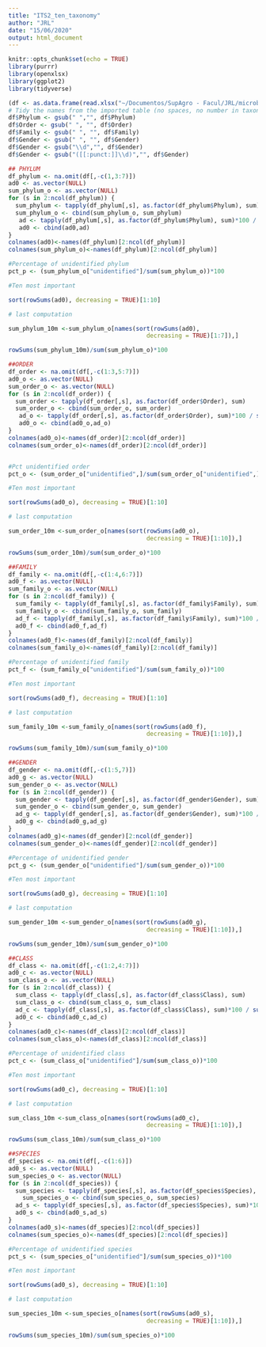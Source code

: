 ---
title: "ITS2_ten_taxonomy"
author: "JRL"
date: "15/06/2020"
output: html_document
---
```{r setup, include=FALSE}
knitr::opts_chunk$set(echo = TRUE)
library(purrr)
library(openxlsx)
library(ggplot2)
library(tidyverse)
```

```{r cars}
(df <- as.data.frame(read.xlsx("~/Documentos/SupAgro - Facul/JRL/microbiome_soil-master/microbiome_soil-master/sequences_processing/ITS2/ITS2_results/ITS2_rarefied_table.xlsx")))
# Tidy the names from the imported table (no spaces, no number in taxonomic columns)
df$Phylum <- gsub(" ","", df$Phylum)
df$Order <- gsub(" ", "", df$Order)
df$Family <- gsub(" ", "", df$Family)
df$Gender <- gsub(" ", "", df$Gender)
df$Gender <- gsub("\\d","", df$Gender)
df$Gender <- gsub("([[:punct:]]\\d)","", df$Gender)

```

```{r percentages_per_read}
## PHYLUM
df_phylum <- na.omit(df[,-c(1,3:7)])
ad0 <- as.vector(NULL)
sum_phylum_o <- as.vector(NULL)
for (s in 2:ncol(df_phylum)) {
  sum_phylum <- tapply(df_phylum[,s], as.factor(df_phylum$Phylum), sum)
  sum_phylum_o <- cbind(sum_phylum_o, sum_phylum)
   ad <- tapply(df_phylum[,s], as.factor(df_phylum$Phylum), sum)*100 / sum(df_phylum[,s])
   ad0 <- cbind(ad0,ad)
}
colnames(ad0)<-names(df_phylum)[2:ncol(df_phylum)]
colnames(sum_phylum_o)<-names(df_phylum)[2:ncol(df_phylum)]

#Percentage of unidentified phylum
pct_p <- (sum_phylum_o["unidentified"]/sum(sum_phylum_o))*100

#Ten most important 

sort(rowSums(ad0), decreasing = TRUE)[1:10]

# last computation

sum_phylum_10m <-sum_phylum_o[names(sort(rowSums(ad0),
                                       decreasing = TRUE)[1:7]),]

rowSums(sum_phylum_10m)/sum(sum_phylum_o)*100


```

```{r percentages_per_read}
##ORDER
df_order <- na.omit(df[,-c(1:3,5:7)])
ad0_o <- as.vector(NULL)
sum_order_o <- as.vector(NULL)
for (s in 2:ncol(df_order)) {
  sum_order <- tapply(df_order[,s], as.factor(df_order$Order), sum)
  sum_order_o <- cbind(sum_order_o, sum_order)
   ad_o <- tapply(df_order[,s], as.factor(df_order$Order), sum)*100 / sum(df_order[,s])
   ad0_o <- cbind(ad0_o,ad_o)
}
colnames(ad0_o)<-names(df_order)[2:ncol(df_order)]
colnames(sum_order_o)<-names(df_order)[2:ncol(df_order)]


#Pct unidentified order
pct_o <- (sum_order_o["unidentified",]/sum(sum_order_o["unidentified",]))*100

#Ten most important 

sort(rowSums(ad0_o), decreasing = TRUE)[1:10]

# last computation

sum_order_10m <-sum_order_o[names(sort(rowSums(ad0_o),
                                       decreasing = TRUE)[1:10]),]

rowSums(sum_order_10m)/sum(sum_order_o)*100

```

```{r percentages_per_read}
##FAMILY
df_family <- na.omit(df[,-c(1:4,6:7)])
ad0_f <- as.vector(NULL)
sum_family_o <- as.vector(NULL)
for (s in 2:ncol(df_family)) {
  sum_family <- tapply(df_family[,s], as.factor(df_family$Family), sum)
  sum_family_o <- cbind(sum_family_o, sum_family)
  ad_f <- tapply(df_family[,s], as.factor(df_family$Family), sum)*100 / sum(df_family[,s])
  ad0_f <- cbind(ad0_f,ad_f)
}
colnames(ad0_f)<-names(df_family)[2:ncol(df_family)]
colnames(sum_family_o)<-names(df_family)[2:ncol(df_family)]

#Percentage of unidentified family
pct_f <- (sum_family_o["unidentified"]/sum(sum_family_o))*100

#Ten most important 

sort(rowSums(ad0_f), decreasing = TRUE)[1:10]

# last computation

sum_family_10m <-sum_family_o[names(sort(rowSums(ad0_f),
                                       decreasing = TRUE)[1:10]),]

rowSums(sum_family_10m)/sum(sum_family_o)*100
```

```{r percentages_per_read}
##GENDER
df_gender <- na.omit(df[,-c(1:5,7)])
ad0_g <- as.vector(NULL)
sum_gender_o <- as.vector(NULL)
for (s in 2:ncol(df_gender)) {
  sum_gender <- tapply(df_gender[,s], as.factor(df_gender$Gender), sum)
  sum_gender_o <- cbind(sum_gender_o, sum_gender)
  ad_g <- tapply(df_gender[,s], as.factor(df_gender$Gender), sum)*100 / sum(df_gender[,s])
  ad0_g <- cbind(ad0_g,ad_g)
}
colnames(ad0_g)<-names(df_gender)[2:ncol(df_gender)]
colnames(sum_gender_o)<-names(df_gender)[2:ncol(df_gender)]

#Percentage of unidentified gender
pct_g <- (sum_gender_o["unidentified"]/sum(sum_gender_o))*100

#Ten most important 

sort(rowSums(ad0_g), decreasing = TRUE)[1:10]

# last computation

sum_gender_10m <-sum_gender_o[names(sort(rowSums(ad0_g),
                                       decreasing = TRUE)[1:10]),]

rowSums(sum_gender_10m)/sum(sum_gender_o)*100
```

```{r percentages_per_read}
##CLASS
df_class <- na.omit(df[,-c(1:2,4:7)])
ad0_c <- as.vector(NULL)
sum_class_o <- as.vector(NULL)
for (s in 2:ncol(df_class)) {
  sum_class <- tapply(df_class[,s], as.factor(df_class$Class), sum)
  sum_class_o <- cbind(sum_class_o, sum_class)
  ad_c <- tapply(df_class[,s], as.factor(df_class$Class), sum)*100 / sum(df_class[,s])
  ad0_c <- cbind(ad0_c,ad_c)
}
colnames(ad0_c)<-names(df_class)[2:ncol(df_class)]
colnames(sum_class_o)<-names(df_class)[2:ncol(df_class)]

#Percentage of unidentified class
pct_c <- (sum_class_o["unidentified"]/sum(sum_class_o))*100

#Ten most important 

sort(rowSums(ad0_c), decreasing = TRUE)[1:10]

# last computation

sum_class_10m <-sum_class_o[names(sort(rowSums(ad0_c),
                                       decreasing = TRUE)[1:10]),]

rowSums(sum_class_10m)/sum(sum_class_o)*100
```

```{r percentages_per_read}
##SPECIES
df_species <- na.omit(df[,-c(1:6)])
ad0_s <- as.vector(NULL)
sum_species_o <- as.vector(NULL)
for (s in 2:ncol(df_species)) {
  sum_species <- tapply(df_species[,s], as.factor(df_species$Species), sum)
    sum_species_o <- cbind(sum_species_o, sum_species)
  ad_s <- tapply(df_species[,s], as.factor(df_species$Species), sum)*100 / sum(df_species[,s])
  ad0_s <- cbind(ad0_s,ad_s)
}
colnames(ad0_s)<-names(df_species)[2:ncol(df_species)]
colnames(sum_species_o)<-names(df_species)[2:ncol(df_species)]

#Percentage of unidentified species
pct_s <- (sum_species_o["unidentified"]/sum(sum_species_o))*100

#Ten most important 

sort(rowSums(ad0_s), decreasing = TRUE)[1:10]

# last computation

sum_species_10m <-sum_species_o[names(sort(rowSums(ad0_s),
                                       decreasing = TRUE)[1:10]),]

rowSums(sum_species_10m)/sum(sum_species_o)*100
```
